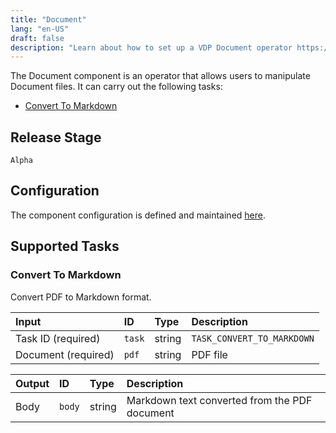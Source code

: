 ```yaml
---
title: "Document"
lang: "en-US"
draft: false
description: "Learn about how to set up a VDP Document operator https://github.com/instill-ai/instill-core"
---
```


The Document component is an operator that allows users to manipulate Document files.
It can carry out the following tasks:

- [Convert To Markdown](#convert-to-markdown)

## Release Stage

`Alpha`

## Configuration

The component configuration is defined and maintained [here](https://github.com/instill-ai/component/blob/main/operator/document/v0/config/definition.json).

## Supported Tasks

### Convert To Markdown

Convert PDF to Markdown format.

| Input | ID | Type | Description |
| :--- | :--- | :--- | :--- |
| Task ID (required) | `task` | string | `TASK_CONVERT_TO_MARKDOWN` |
| Document (required) | `pdf` | string | PDF file |

| Output | ID | Type | Description |
| :--- | :--- | :--- | :--- |
| Body | `body` | string | Markdown text converted from the PDF document |
